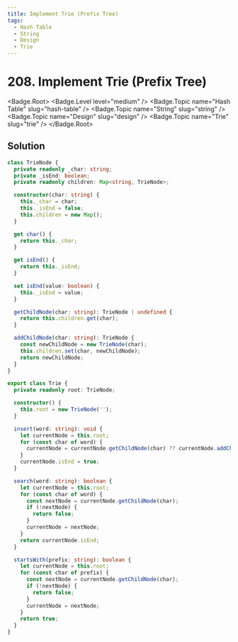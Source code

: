 ```yaml
---
title: Implement Trie (Prefix Tree)
tags:
  - Hash Table
  - String
  - Design
  - Trie
---
```


# 208. Implement Trie (Prefix Tree)

<Badge.Root>
  <Badge.Level level="medium" />
  <Badge.Topic name="Hash Table" slug="hash-table" />
  <Badge.Topic name="String" slug="string" />
  <Badge.Topic name="Design" slug="design" />
  <Badge.Topic name="Trie" slug="trie" />
</Badge.Root>

## Solution

```typescript filename="solution.ts" copy
class TrieNode {
  private readonly _char: string;
  private _isEnd: boolean;
  private readonly children: Map<string, TrieNode>;

  constructor(char: string) {
    this._char = char;
    this._isEnd = false;
    this.children = new Map();
  }

  get char() {
    return this._char;
  }

  get isEnd() {
    return this._isEnd;
  }

  set isEnd(value: boolean) {
    this._isEnd = value;
  }

  getChildNode(char: string): TrieNode | undefined {
    return this.children.get(char);
  }

  addChildNode(char: string): TrieNode {
    const newChildNode = new TrieNode(char);
    this.children.set(char, newChildNode);
    return newChildNode;
  }
}

export class Trie {
  private readonly root: TrieNode;

  constructor() {
    this.root = new TrieNode('');
  }

  insert(word: string): void {
    let currentNode = this.root;
    for (const char of word) {
      currentNode = currentNode.getChildNode(char) ?? currentNode.addChildNode(char);
    }
    currentNode.isEnd = true;
  }

  search(word: string): boolean {
    let currentNode = this.root;
    for (const char of word) {
      const nextNode = currentNode.getChildNode(char);
      if (!nextNode) {
        return false;
      }
      currentNode = nextNode;
    }
    return currentNode.isEnd;
  }

  startsWith(prefix: string): boolean {
    let currentNode = this.root;
    for (const char of prefix) {
      const nextNode = currentNode.getChildNode(char);
      if (!nextNode) {
        return false;
      }
      currentNode = nextNode;
    }
    return true;
  }
}
```

<ProblemLink
  codingSite="leetcode"
  href="https://leetcode.com/problems/implement-trie-prefix-tree"
  title="Implement Trie (Prefix Tree)"
/>
